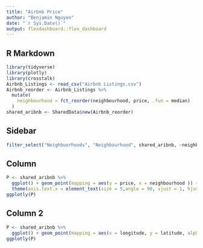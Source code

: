 ---
title: "Airbnb Price"
author: "Benjamin Nguyen"
date: "`r Sys.Date()`"
output: flexdashboard::flex_dashboard
---

## R Markdown



```{r setup, include = FALSE}
library(tidyverse)
library(plotly)
library(crosstalk)
Airbnb_Listings <- read_csv("Airbnb Listings.csv")
Airbnb_reorder <- Airbnb_Listings %>%
  mutate(
    neighbourhood = fct_reorder(neighbourhood, price, .fun = median)
  )
shared_aribnb <- SharedData$new(Airbnb_reorder)

```

Sidebar {.sidebar}
----------------------
```{r}
filter_select("Neighbuorhoods", "Neighbourhood", shared_aribnb, ~neighbourhood)
```


Column
--------------------------
```{r}
P <- shared_aribnb %>%
  ggplot() + geom_point(mapping = aes(y = price, x = neighbourhood )) +
  theme(axis.text.x = element_text(size = 5,angle = 90, vjust = 1, hjust=1))
ggplotly(P)

```
Column 2
--------------------------
```{r}
P <- shared_aribnb %>%
  ggplot() + geom_point(mapping = aes(x = longitude, y = latitude, alpha = 0.1 ))
ggplotly(P)
```



